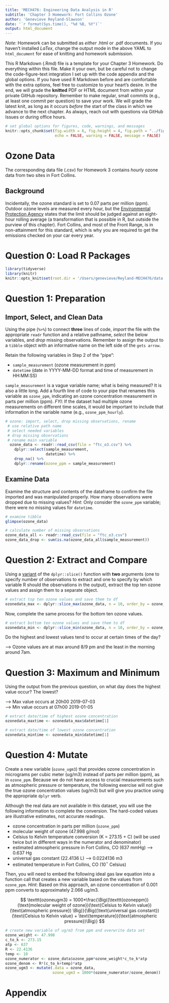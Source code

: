 ```yaml
---
title: 'MECH476: Engineering Data Analysis in R'
subtitle: 'Chapter 3 Homework: Fort Collins Ozone' 
author: 'Genevieve Reyland-Slawson'
date: '`r format(Sys.time(), "%d %B, %Y")`'
output: html_document
---
```


*Note*: Homework can be submitted as *either* .html or .pdf documents.
If you haven't installed $LaTex$, change the output mode in the above
YAML to `html_document` for ease of knitting and homework submission. 

This R Markdown (.Rmd) file is a template for your Chapter 3 Homework. Do 
everything within this file. Make it your own, but be careful not to change
the code-figure-text integration I set up with the code appendix and the 
global options. If you have used R Markdown before and are comfortable with the
extra options, feel free to customize to your heart's desire. In the end,
we will grade the **knitted** PDF or HTML document from within your private
GitHub repository. Remember to make regular, small commits (e.g., at least one
commit per question) to save your work. We will grade the latest knit, as long
as it occurs *before* the start of the class in which we advance to the next
chapter. As always, reach out with questions via GitHub Issues or during
office hours.

```r
# set global options for figures, code, warnings, and messages
knitr::opts_chunk$set(fig.width = 6, fig.height = 4, fig.path = "../figs/",
                      echo = FALSE, warning = FALSE, message = FALSE)
```

# Ozone Data

The corresponding data file (.csv) for Homework 3 contains *hourly* ozone data
from two sites in Fort Collins. 

## Background

Incidentally, the ozone standard is set to 0.07 parts per million (ppm).
Outdoor ozone levels are measured every hour, but the [Environmental Protection Agency](https://www.epa.gov/criteria-air-pollutants/naaqs-table) states that
the limit should be judged against an eight-hour rolling average (a
transformation that is possible in R, but outside the purview of this chapter).
Fort Collins, and most of the Front Range, is in non-attainment for this
standard, which is why you are required to get the emissions checked on your
car every year.

# Question 0: Load R Packages
```r

library(tidyverse)
library(knitr)
knitr::opts_knit$set(root.dir = '/Users/genevieve/Reyland-MECH476/data')
```

# Question 1: Preparation

## Import, Select, and Clean Data

Using the pipe (`%>%`) to connect **three** lines of code, *import* the file
with the appropriate `readr` function and a relative pathname, *select* the
below variables, and *drop* missing observations. Remember to assign the
output to a `tibble` object with an informative name on the left side of the
`gets arrow`.

Retain the following variables in Step 2 of the "pipe": 

- `sample_measurement` (ozone measurement in ppm)
- `datetime` (date in YYYY-MM-DD format and time of measurement in HH:MM:SS)

`sample_measurement` is a vague variable name; what is being measured? It is 
also a little long. Add a fourth line of code to your pipe that renames this
variable as `ozone_ppm`, indicating an ozone concentration measurement in parts
per million (ppm). *FYI*: If the dataset had multiple ozone measurements on
different time scales, it would be important to include that information in the
variable name (e.g., `ozone_ppm_hourly`). 

```r
# ozone: import, select, drop missing observations, rename
 # use relative path name
 # select needed variables 
 # drop missing observations
 # rename main variable
  ozone_data <- readr::read_csv(file = "ftc_o3.csv") %>%
    dplyr::select(sample_measurement,
                  datetime) %>%
    drop_na() %>%
    dplyr::rename(ozone_ppm = sample_measurement)
```

## Examine Data

Examine the structure and contents of the dataframe to confirm the file
imported and was manipulated properly. How many observations were dropped due
to missing values? *Hint*: Only consider the `ozone_ppm` variable; there
were no missing values for `datetime`.

```r
# examine tibble
glimpse(ozone_data)

# calculate number of missing observations 
ozone_data_all <- readr::read_csv(file = "ftc_o3.csv") 
ozone_data_drop <- sum(is.na(ozone_data_all$sample_measurement))
```

# Question 2: Extract and Compare

Using a [variant](https://dplyr.tidyverse.org/reference/slice.html) of the
`dplyr::slice()` function with **two** arguments (one to specify number of
observations to extract and one to specify by which variable R should the
observations in the output), extract the top ten ozone values and assign them
to a separate object. 

```r
# extract top ten ozone values and save them to df
ozonedata_max <- dplyr::slice_max(ozone_data, n = 10, order_by = ozone_ppm)
```

Now, complete the same process for the bottom ten ozone values.

```r
# extract bottom ten ozone values and save them to df
ozonedata_min <- dplyr::slice_min(ozone_data, n = 10, order_by = ozone_ppm)
```

Do the highest and lowest values tend to occur at certain times of the day?

--> Ozone values are at max around 8/9 pm and the least in the morning around 7am.

# Question 3: Maximum and Minimum

Using the output from the previous question, on what day does the highest value
occur? The lowest?
  
--> Max value occurs at 20h00 2019-07-03  
--> Min value occurs at 07h00 2019-01-05

```r
# extract date/time of highest ozone concentration
ozonedata_maxtime <- ozonedata_max$datetime[1]

# extract date/time of lowest ozone concentration
ozonedata_mintime <- ozonedata_min$datetime[1]
```

# Question 4: Mutate

Create a new variable (`ozone_ugm3`) that provides ozone concentration in
micrograms per cubic meter (ug/m3) instead of parts per million (ppm), as
in `ozone_ppm`. Because we do not have access to crucial measurements such as 
atmospheric pressure or temperature, the following exercise will not give 
the true ozone concentration values (ug/m3) but will give you practice using
the appropriate `dplyr` verb. 

Although the real data are not available in this dataset, you will use the
following information to complete the conversion. The hard-coded values are
illustrative estimates, not accurate readings.

- ozone concentration in parts per million (`ozone_ppm`)
- molecular weight of ozone (47.998 g/mol)
- Celsius to Kelvin temperature conversion (K = 273.15 + C) (will be used twice but in different ways in the numerator and denominator)
- estimated atmospheric pressure in Fort Collins, CO (637 mmHg) --> 0.637 Hg
- universal gas constant (22.4136 L) --> 0.0224136 m3
- estimated temperature in Fort Collins, CO (10$^\circ$ Celsius)

Then, you will need to embed the following ideal gas law equation into a
function call that creates a new variable based on the values from `ozone_ppm`.
*Hint*: Based on this approach, an ozone concentration of 0.001 ppm converts
to approximately 2.066 ug/m3.

$$ 
\texttt{ozoneugm3} = 1000*\frac{\Big((\texttt{ozoneppm})(\text{molecular weight of ozone})(\text{Celsius to Kelvin value}) (\text{atmospheric pressure}) \Big)}{\Big((\text{universal gas constant})(\text{Celsius to Kelvin value} + \text{temperature})(\text{atmospheric pressure})\Big)}
$$

```r
# create new variable of ug/m3 from ppm and overwrite data set
ozone_weight <- 47.998
c_to_k <- 273.15
atp <- 637
R <- 22.4136
temp <- 10
ozone_numerator <- ozone_data$ozone_ppm*ozone_weight*c_to_k*atp
ozone_denom <- R*(c_to_k+temp)*atp
ozone_ugm3 <- mutate(.data = ozone_data,
                     ozone_ugm3 = 1000*(ozone_numerator/ozone_denom))

```

\newpage

# Appendix

```r
```
